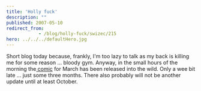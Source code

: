 ```yaml
---
title: 'Holly fuck'
description: ""
published: 2007-05-10
redirect_from: 
            - /blog/holly-fuck/swizec/215
hero: ../../../defaultHero.jpg
---
```

Short blog today because, frankly, I&#x27;m too lazy to talk as my back is killing me for some reason ... bloody gym. Anyway, in the small hours of the morning the[ comic](http://swizec.com/index.php/mode=show_comics/comic=7) for March has been released into the wild. Only a wee bit late ... just some three months. There also probably will not be another update until at least October.
